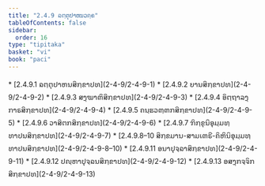 ```yaml
---
title: "2.4.9 ຉຕ຺ຕຸປາຫນວຄ຺ຄ"
tableOfContents: false
sidebar:
  order: 16
type: "tipitaka"
basket: "vi"
book: "paci"
---
```



<DynamicBreadcrumb />



<TableOfContents book="paci" section="2.4.9">
* [2.4.9.1 ຉຕ຺ຕຸປາຫນສິກ຺ຂາປທ](2-4-9/2-4-9-1)
* [2.4.9.2 ຍານສິກ຺ຂາປທ](2-4-9/2-4-9-2)
* [2.4.9.3 ສງ຺ຆາຓິສິກ຺ຂາປທ](2-4-9/2-4-9-3)
* [2.4.9.4 ອິຕ຺ຖາລງ຺ກາຣສິກ຺ຂາປທ](2-4-9/2-4-9-4)
* [2.4.9.5 ຄນ຺ຘວຓ຺ຓກສິກ຺ຂາປທ](2-4-9/2-4-9-5)
* [2.4.9.6 ວາສິຕກສິກ຺ຂາປທ](2-4-9/2-4-9-6)
* [2.4.9.7 ຠິກ຺ຂຸນິອຸມ຺ມທ຺ທາປນສິກ຺ຂາປທ](2-4-9/2-4-9-7)
* [2.4.9.8–10 ສິກ຺ຂມານ-ສາມເຓຣີ-ຄິຫິນິອຸມ຺ມທ຺ທາປນສິກ຺ຂາປທ](2-4-9/2-4-9-8–10)
* [2.4.9.11 ອນາປຸຈ຺ຉາສິກ຺ຂາປທ](2-4-9/2-4-9-11)
* [2.4.9.12 ປຎ຺ຫາປຸຈ຺ຉນສິກ຺ຂາປທ](2-4-9/2-4-9-12)
* [2.4.9.13 ອສງ຺ກຈ຺ຈິກສິກ຺ຂາປທ](2-4-9/2-4-9-13)
</TableOfContents>